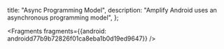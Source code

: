   title: "Async Programming Model",
  description: "Amplify Android uses an asynchronous programming model",
};






<Fragments fragments={{android: androidd77b9b72826f01ca8eba1b0d19ed9647}} />
